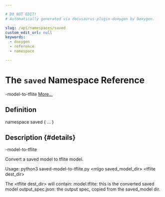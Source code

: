 ```yaml
---

# DO NOT EDIT!
# Automatically generated via docusaurus-plugin-doxygen by Doxygen.

slug: /api/namespaces/saved
custom_edit_url: null
keywords:
  - doxygen
  - reference
  - namespace

---
```





# The `saved` Namespace Reference

<DoxygenPage pluginConfig={pluginConfig}>

-model-to-tflite <a href="#details">More...</a>

## Definition

<CodeBlock>namespace saved &#123; ... &#125;</CodeBlock>

## Description {#details}

-model-to-tflite

<CodeBlock>
Convert a saved model to tflite model.

Usage: python3 saved-model-to-tflite.py &lt;mlgo saved&#95;model&#95;dir&gt; &lt;tflite dest&#95;dir&gt;

The &lt;tflite dest&#95;dir&gt; will contain:
  model.tflite: this is the converted saved model
  output&#95;spec.json: the output spec, copied from the saved&#95;model dir.
</CodeBlock>

</DoxygenPage>
